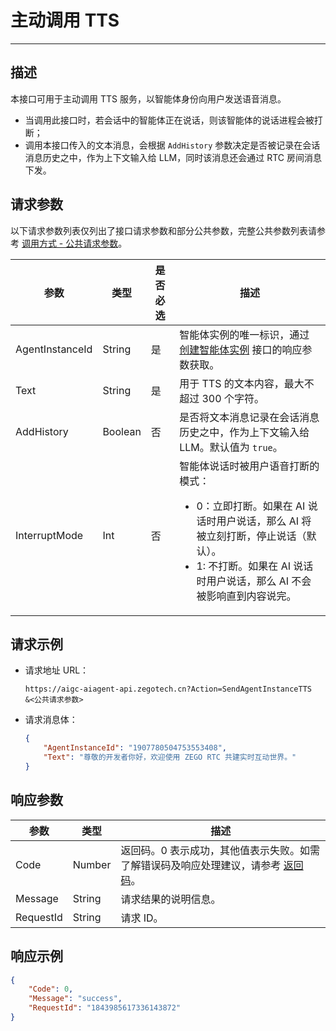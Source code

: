 # 主动调用 TTS

---

##  描述

本接口可用于主动调用 TTS 服务，以智能体身份向用户发送语音消息。
- 当调用此接口时，若会话中的智能体正在说话，则该智能体的说话进程会被打断；
- 调用本接口传入的文本消息，会根据 `AddHistory` 参数决定是否被记录在会话消息历史之中，作为上下文输入给 LLM，同时该消息还会通过 RTC 房间消息下发。


<PostPrototype link="https://aigc-aiagent-api.zegotech.cn?Action=SendAgentInstanceTTS" />

## 请求参数

以下请求参数列表仅列出了接口请求参数和部分公共参数，完整公共参数列表请参考 [调用方式 - 公共请求参数](./../Accessing%20Server%20APIs.mdx#公共请求参数)。

| 参数 | 类型 | 是否必选 | 描述 |
|------|------|---------|------|
| AgentInstanceId  | String  | 是       | 智能体实例的唯一标识，通过 [创建智能体实例](./../Agent%20Instance%20Management/Create%20Agent%20instance.mdx) 接口的响应参数获取。                                          |
| Text | String | 是 | 用于 TTS 的文本内容，最大不超过 300 个字符。 |
| AddHistory | Boolean | 否 | 是否将文本消息记录在会话消息历史之中，作为上下文输入给 LLM。默认值为 `true`。 |
| InterruptMode | Int | 否 | 智能体说话时被用户语音打断的模式：<ul><li>0：立即打断。如果在 AI 说话时用户说话，那么 AI 将被立刻打断，停止说话（默认）。</li><li>1: 不打断。如果在 AI 说话时用户说话，那么 AI 不会被影响直到内容说完。</li></ul> |
## 请求示例


- 请求地址 URL：

    ```https
    https://aigc-aiagent-api.zegotech.cn?Action=SendAgentInstanceTTS
    &<公共请求参数>
    ```

- 请求消息体：

    ```json
    {
        "AgentInstanceId": "1907780504753553408",
        "Text": "尊敬的开发者你好，欢迎使用 ZEGO RTC 共建实时互动世界。"
    }
    ```

## 响应参数

| 参数 | 类型 | 描述 |
|------|------|------|
| Code | Number | 返回码。0 表示成功，其他值表示失败。如需了解错误码及响应处理建议，请参考 [返回码](./../Return%20codes.mdx)。 |
| Message | String | 请求结果的说明信息。 |
| RequestId | String | 请求 ID。 |

## 响应示例

```json
{
    "Code": 0,
    "Message": "success",
    "RequestId": "1843985617336143872"
}
```


